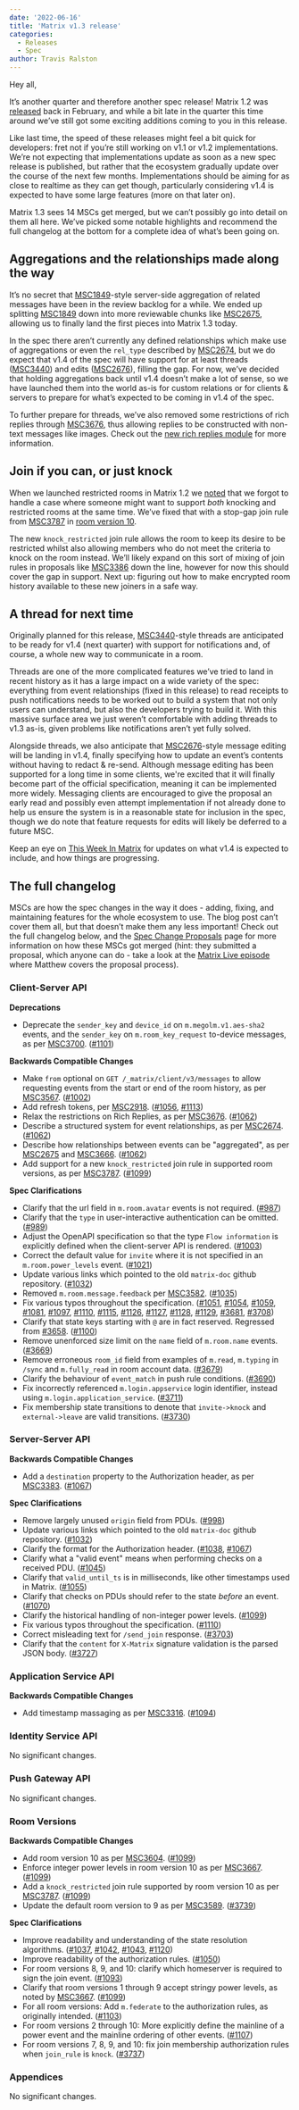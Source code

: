 ```yaml
---
date: '2022-06-16'
title: 'Matrix v1.3 release'
categories:
  - Releases
  - Spec
author: Travis Ralston
---
```


Hey all,

It’s another quarter and therefore another spec release! Matrix 1.2 was [released](https://matrix.org/blog/2022/02/02/matrix-v-1-2-release) back in February, and while a bit late in the quarter this time around we’ve still got some exciting additions coming to you in this release.

Like last time, the speed of these releases might feel a bit quick for developers: fret not if you’re still working on v1.1 or v1.2 implementations. We’re not expecting that implementations update as soon as a new spec release is published, but rather that the ecosystem gradually update over the course of the next few months. Implementations should be aiming for as close to realtime as they can get though, particularly considering v1.4 is expected to have some large features (more on that later on).

Matrix 1.3 sees 14 MSCs get merged, but we can’t possibly go into detail on them all here. We’ve picked some notable highlights and recommend the full changelog at the bottom for a complete idea of what’s been going on.


## Aggregations and the relationships made along the way

It’s no secret that [MSC1849](https://github.com/matrix-org/matrix-spec-proposals/pull/1849)-style server-side aggregation of related messages have been in the review backlog for a while. We ended up splitting [MSC1849](https://github.com/matrix-org/matrix-spec-proposals/pull/1849) down into more reviewable chunks like [MSC2675](https://github.com/matrix-org/matrix-spec-proposals/pull/2675), allowing us to finally land the first pieces into Matrix 1.3 today.

In the spec there aren’t currently any defined relationships which make use of aggregations or even the `rel_type` described by [MSC2674](https://github.com/matrix-org/matrix-spec-proposals/pull/2674), but we do expect that v1.4 of the spec will have support for at least threads ([MSC3440](https://github.com/matrix-org/matrix-spec-proposals/pull/3440)) and edits ([MSC2676](https://github.com/matrix-org/matrix-spec-proposals/pull/2676)), filling the gap. For now, we’ve decided that holding aggregations back until v1.4 doesn’t make a lot of sense, so we have launched them into the world as-is for custom relations or for clients & servers to prepare for what’s expected to be coming in v1.4 of the spec.

To further prepare for threads, we’ve also removed some restrictions of rich replies through [MSC3676](https://github.com/matrix-org/matrix-spec-proposals/pull/3676), thus allowing replies to be constructed with non-text messages like images. Check out the [new rich replies module](https://spec.matrix.org/v1.3/client-server-api/#rich-replies) for more information.


## Join if you can, or just knock

When we launched restricted rooms in Matrix 1.2 we [noted](https://matrix.org/blog/2022/02/02/matrix-v-1-2-release#public-but-not-too-public-join-rules) that we forgot to handle a case where someone might want to support _both_ knocking and restricted rooms at the same time. We’ve fixed that with a stop-gap join rule from [MSC3787](https://github.com/matrix-org/matrix-spec-proposals/pull/3787) in [room version 10](https://spec.matrix.org/v1.3/rooms/v10/).

The new `knock_restricted` join rule allows the room to keep its desire to be restricted whilst also allowing members who do not meet the criteria to knock on the room instead. We’ll likely expand on this sort of mixing of join rules in proposals like [MSC3386](https://github.com/matrix-org/matrix-spec-proposals/pull/3386) down the line, however for now this should cover the gap in support. Next up: figuring out how to make encrypted room history available to these new joiners in a safe way.


## A thread for next time

Originally planned for this release, [MSC3440](https://github.com/matrix-org/matrix-spec-proposals/pull/3440)-style threads are anticipated to be ready for v1.4 (next quarter) with support for notifications and, of course, a whole new way to communicate in a room.

Threads are one of the more complicated features we’ve tried to land in recent history as it has a large impact on a wide variety of the spec: everything from event relationships (fixed in this release) to read receipts to push notifications needs to be worked out to build a system that not only users can understand, but also the developers trying to build it. With this massive surface area we just weren’t comfortable with adding threads to v1.3 as-is, given problems like notifications aren’t yet fully solved.

Alongside threads, we also anticipate that [MSC2676](https://github.com/matrix-org/matrix-spec-proposals/pull/2676)-style message editing will be landing in v1.4, finally specifying how to update an event’s contents without having to redact & re-send. Although message editing has been supported for a long time in some clients, we're excited that it will finally become part of the official specification, meaning it can be implemented more widely. Messaging clients are encouraged to give the proposal an early read and possibly even attempt implementation if not already done to help us ensure the system is in a reasonable state for inclusion in the spec, though we do note that feature requests for edits will likely be deferred to a future MSC.

Keep an eye on [This Week In Matrix](https://matrix.org/blog/category/this-week-in-matrix) for updates on what v1.4 is expected to include, and how things are progressing.


## The full changelog

MSCs are how the spec changes in the way it does - adding, fixing, and maintaining features for the whole ecosystem to use. The blog post can’t cover them all, but that doesn’t make them any less important! Check out the full changelog below, and the [Spec Change Proposals](https://spec.matrix.org/unstable/proposals/) page for more information on how these MSCs got merged (hint: they submitted a proposal, which anyone can do - take a look at the [Matrix Live episode](https://www.youtube.com/watch?v=SFkZz60RRfc) where Matthew covers the proposal process).

<!-- Intentionally blank line to ensure headers work in the concatenated changelog -->
### Client-Server API


<strong>Deprecations</strong>


- Deprecate the `sender_key` and `device_id` on `m.megolm.v1.aes-sha2` events, and the `sender_key` on `m.room_key_request` to-device messages, as per [MSC3700](https://github.com/matrix-org/matrix-spec-proposals/pull/3700). ([#1101](https://github.com/matrix-org/matrix-spec/issues/1101))


<strong>Backwards Compatible Changes</strong>


- Make `from` optional on `GET /_matrix/client/v3/messages` to allow requesting events from the start or end of the room history, as per [MSC3567](https://github.com/matrix-org/matrix-spec-proposals/pull/3567). ([#1002](https://github.com/matrix-org/matrix-spec/issues/1002))
- Add refresh tokens, per [MSC2918](https://github.com/matrix-org/matrix-spec-proposals/pull/2918). ([#1056](https://github.com/matrix-org/matrix-spec/issues/1056), [#1113](https://github.com/matrix-org/matrix-spec/issues/1113))
- Relax the restrictions on Rich Replies, as per [MSC3676](https://github.com/matrix-org/matrix-spec-proposals/pull/3676). ([#1062](https://github.com/matrix-org/matrix-spec/issues/1062))
- Describe a structured system for event relationships, as per [MSC2674](https://github.com/matrix-org/matrix-spec-proposals/pull/2674). ([#1062](https://github.com/matrix-org/matrix-spec/issues/1062))
- Describe how relationships between events can be "aggregated", as per [MSC2675](https://github.com/matrix-org/matrix-spec-proposals/pull/2675) and [MSC3666](https://github.com/matrix-org/matrix-spec-proposals/pull/3666). ([#1062](https://github.com/matrix-org/matrix-spec/issues/1062))
- Add support for a new `knock_restricted` join rule in supported room versions, as per [MSC3787](https://github.com/matrix-org/matrix-spec-proposals/pull/3787). ([#1099](https://github.com/matrix-org/matrix-spec/issues/1099))


<strong>Spec Clarifications</strong>


- Clarify that the url field in `m.room.avatar` events is not required. ([#987](https://github.com/matrix-org/matrix-spec/issues/987))
- Clarify that the `type` in user-interactive authentication can be omitted. ([#989](https://github.com/matrix-org/matrix-spec/issues/989))
- Adjust the OpenAPI specification so that the type `Flow information` is explicitly defined when the client-server API is rendered. ([#1003](https://github.com/matrix-org/matrix-spec/issues/1003))
- Correct the default value for `invite` where it is not specified in an `m.room.power_levels` event. ([#1021](https://github.com/matrix-org/matrix-spec/issues/1021))
- Update various links which pointed to the old `matrix-doc` github repository. ([#1032](https://github.com/matrix-org/matrix-spec/issues/1032))
- Removed `m.room.message.feedback` per [MSC3582](https://github.com/matrix-org/matrix-spec-proposals/pull/3582). ([#1035](https://github.com/matrix-org/matrix-spec/issues/1035))
- Fix various typos throughout the specification. ([#1051](https://github.com/matrix-org/matrix-spec/issues/1051), [#1054](https://github.com/matrix-org/matrix-spec/issues/1054), [#1059](https://github.com/matrix-org/matrix-spec/issues/1059), [#1081](https://github.com/matrix-org/matrix-spec/issues/1081), [#1097](https://github.com/matrix-org/matrix-spec/issues/1097), [#1110](https://github.com/matrix-org/matrix-spec/issues/1110), [#1115](https://github.com/matrix-org/matrix-spec/issues/1115), [#1126](https://github.com/matrix-org/matrix-spec/issues/1126), [#1127](https://github.com/matrix-org/matrix-spec/issues/1127), [#1128](https://github.com/matrix-org/matrix-spec/issues/1128), [#1129](https://github.com/matrix-org/matrix-spec/issues/1129), [#3681](https://github.com/matrix-org/matrix-spec/issues/3681), [#3708](https://github.com/matrix-org/matrix-spec/issues/3708))
- Clarify that state keys starting with `@` are in fact reserved. Regressed from [#3658](https://github.com/matrix-org/matrix-spec-proposals/pull/3658). ([#1100](https://github.com/matrix-org/matrix-spec/issues/1100))
- Remove unenforced size limit on the `name` field of `m.room.name` events. ([#3669](https://github.com/matrix-org/matrix-spec/issues/3669))
- Remove erroneous `room_id` field from examples of `m.read`, `m.typing` in `/sync` and `m.fully_read` in room account data. ([#3679](https://github.com/matrix-org/matrix-spec/issues/3679))
- Clarify the behaviour of `event_match` in push rule conditions. ([#3690](https://github.com/matrix-org/matrix-spec/issues/3690))
- Fix incorrectly referenced `m.login.appservice` login identifier, instead using `m.login.application_service`. ([#3711](https://github.com/matrix-org/matrix-spec/issues/3711))
- Fix membership state transitions to denote that `invite->knock` and `external->leave` are valid transitions. ([#3730](https://github.com/matrix-org/matrix-spec/issues/3730))


### Server-Server API


<strong>Backwards Compatible Changes</strong>


- Add a `destination` property to the Authorization header, as per [MSC3383](https://github.com/matrix-org/matrix-spec-proposals/pull/3383). ([#1067](https://github.com/matrix-org/matrix-spec/issues/1067))


<strong>Spec Clarifications</strong>


- Remove largely unused `origin` field from PDUs. ([#998](https://github.com/matrix-org/matrix-spec/issues/998))
- Update various links which pointed to the old `matrix-doc` github repository. ([#1032](https://github.com/matrix-org/matrix-spec/issues/1032))
- Clarify the format for the Authorization header. ([#1038](https://github.com/matrix-org/matrix-spec/issues/1038), [#1067](https://github.com/matrix-org/matrix-spec/issues/1067))
- Clarify what a "valid event" means when performing checks on a received PDU. ([#1045](https://github.com/matrix-org/matrix-spec/issues/1045))
- Clarify that `valid_until_ts` is in milliseconds, like other timestamps used in Matrix. ([#1055](https://github.com/matrix-org/matrix-spec/issues/1055))
- Clarify that checks on PDUs should refer to the state *before* an event. ([#1070](https://github.com/matrix-org/matrix-spec/issues/1070))
- Clarify the historical handling of non-integer power levels. ([#1099](https://github.com/matrix-org/matrix-spec/issues/1099))
- Fix various typos throughout the specification. ([#1110](https://github.com/matrix-org/matrix-spec/issues/1110))
- Correct misleading text for `/send_join` response. ([#3703](https://github.com/matrix-org/matrix-spec/issues/3703))
- Clarify that the `content` for `X-Matrix` signature validation is the parsed JSON body. ([#3727](https://github.com/matrix-org/matrix-spec/issues/3727))


### Application Service API


<strong>Backwards Compatible Changes</strong>


- Add timestamp massaging as per [MSC3316](https://github.com/matrix-org/matrix-spec-proposals/pull/3316). ([#1094](https://github.com/matrix-org/matrix-spec/issues/1094))


### Identity Service API


No significant changes.


### Push Gateway API


No significant changes.


### Room Versions


<strong>Backwards Compatible Changes</strong>


- Add room version 10 as per [MSC3604](https://github.com/matrix-org/matrix-spec-proposals/pull/3604). ([#1099](https://github.com/matrix-org/matrix-spec/issues/1099))
- Enforce integer power levels in room version 10 as per [MSC3667](https://github.com/matrix-org/matrix-spec-proposals/pull/3667). ([#1099](https://github.com/matrix-org/matrix-spec/issues/1099))
- Add a `knock_restricted` join rule supported by room version 10 as per [MSC3787](https://github.com/matrix-org/matrix-spec-proposals/pull/3787). ([#1099](https://github.com/matrix-org/matrix-spec/issues/1099))
- Update the default room version to 9 as per [MSC3589](https://github.com/matrix-org/matrix-spec-proposals/pull/3589). ([#3739](https://github.com/matrix-org/matrix-spec/issues/3739))


<strong>Spec Clarifications</strong>


- Improve readability and understanding of the state resolution algorithms. ([#1037](https://github.com/matrix-org/matrix-spec/issues/1037), [#1042](https://github.com/matrix-org/matrix-spec/issues/1042), [#1043](https://github.com/matrix-org/matrix-spec/issues/1043), [#1120](https://github.com/matrix-org/matrix-spec/issues/1120))
- Improve readability of the authorization rules. ([#1050](https://github.com/matrix-org/matrix-spec/issues/1050))
- For room versions 8, 9, and 10: clarify which homeserver is required to sign the join event. ([#1093](https://github.com/matrix-org/matrix-spec/issues/1093))
- Clarify that room versions 1 through 9 accept stringy power levels, as noted by [MSC3667](https://github.com/matrix-org/matrix-spec-proposals/pull/3667). ([#1099](https://github.com/matrix-org/matrix-spec/issues/1099))
- For all room versions: Add `m.federate` to the authorization rules, as originally intended. ([#1103](https://github.com/matrix-org/matrix-spec/issues/1103))
- For room versions 2 through 10: More explicitly define the mainline of a power event and the mainline ordering of other events. ([#1107](https://github.com/matrix-org/matrix-spec/issues/1107))
- For room versions 7, 8, 9, and 10: fix join membership authorization rules when `join_rule` is `knock`. ([#3737](https://github.com/matrix-org/matrix-spec/issues/3737))


### Appendices


No significant changes.
